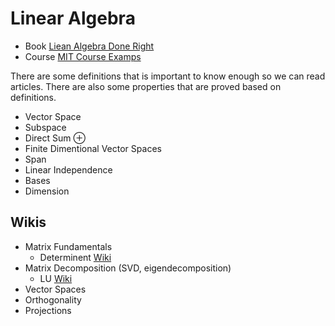 # Linear Algebra
* Book [Liean Algebra Done Right](https://linear.axler.net)
* Course [MIT Course Examps](https://math.mit.edu/~gs/linearalgebra/ila6/indexila6.html)

There are some definitions that is important to know enough so we can read articles. There are also some properties that are proved based on definitions. 
- Vector Space
- Subspace
- Direct Sum ⊕
- Finite Dimentional Vector Spaces
- Span
- Linear Independence
- Bases
- Dimension
## Wikis
* Matrix Fundamentals
  * Determinent [Wiki](https://en.wikipedia.org/wiki/Determinant)
* Matrix Decomposition (SVD, eigendecomposition) 
  * LU [Wiki](https://en.wikipedia.org/wiki/LU_decomposition)
* Vector Spaces
* Orthogonality
* Projections
